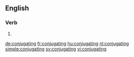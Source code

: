 ==English==

===Verb===
{{head|en}}

# {{present participle of|conjugate|lang=en}}

[[de:conjugating]]
[[fr:conjugating]]
[[hu:conjugating]]
[[nl:conjugating]]
[[simple:conjugating]]
[[sv:conjugating]]
[[vi:conjugating]]